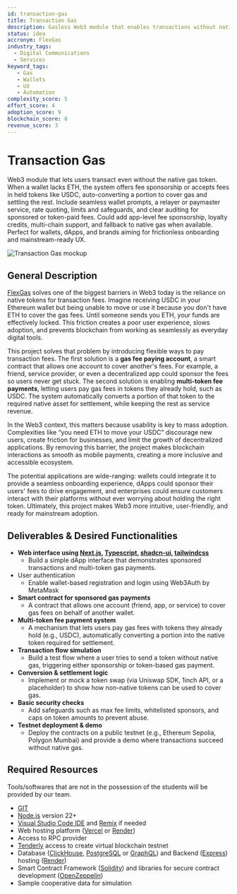 ```yaml
---
id: transaction-gas
title: Transaction Gas
description: Gasless Web3 module that enables transactions without native tokens by sponsoring fees or accepting stablecoins, with auto conversion, safeguards, multi chain support, and fallback to gas for a frictionless UX in wallets, dApps, and brands.
status: idea
accronym: FlexGas
industry_tags:
  - Digital Communications
  - Services
keyword_tags:
   - Gas
   - Wallets
   - UX
   - Automation
complexity_score: 5
effort_score: 4
adoption_score: 9
blockchain_score: 8
revenue_score: 3
---
```



# Transaction Gas

Web3 module that lets users transact even without the native gas token. When a wallet lacks ETH, the system offers fee sponsorship or accepts fees in held tokens like USDC, auto-converting a portion to cover gas and settling the rest. Include seamless wallet prompts, a relayer or paymaster service, rate quoting, limits and safeguards, and clear auditing for sponsored or token-paid fees. Could add app-level fee sponsorship, loyalty credits, multi-chain support, and fallback to native gas when available. Perfect for wallets, dApps, and brands aiming for frictionless onboarding and mainstream-ready UX.

![Transaction Gas mockup](/images/project/transaction-gas.jpg)

## General Description

[FlexGas](https://flexgas.monark.io) solves one of the biggest barriers in Web3 today is the reliance on native tokens for transaction fees. Imagine receiving USDC in your Ethereum wallet but being unable to move or use it because you don't have ETH to cover the gas fees. Until someone sends you ETH, your funds are effectively locked. This friction creates a poor user experience, slows adoption, and prevents blockchain from working as seamlessly as everyday digital tools.

This project solves that problem by introducing flexible ways to pay transaction fees. The first solution is a **gas fee paying account**, a smart contract that allows one account to cover another's fees. For example, a friend, service provider, or even a decentralized app could sponsor the fees so users never get stuck. The second solution is enabling **multi-token fee payments**, letting users pay gas fees in tokens they already hold, such as USDC. The system automatically converts a portion of that token to the required native asset for settlement, while keeping the rest as service revenue.

In the Web3 context, this matters because usability is key to mass adoption. Complexities like “you need ETH to move your USDC” discourage new users, create friction for businesses, and limit the growth of decentralized applications. By removing this barrier, the project makes blockchain interactions as smooth as mobile payments, creating a more inclusive and accessible ecosystem.

The potential applications are wide-ranging: wallets could integrate it to provide a seamless onboarding experience, dApps could sponsor their users' fees to drive engagement, and enterprises could ensure customers interact with their platforms without ever worrying about holding the right token. Ultimately, this project makes Web3 more intuitive, user-friendly, and ready for mainstream adoption.

## Deliverables & Desired Functionalities

- **Web interface using [Next.js](https://nextjs.org/), [Typescript](https://www.typescriptlang.org/), [shadcn-ui](https://ui.shadcn.com/), [tailwindcss](https://tailwindcss.com/)**
    - Build a simple dApp interface that demonstrates sponsored transactions and multi-token gas payments.
- User authentication
    - Enable wallet-based registration and login using Web3Auth by MetaMask
- **Smart contract for sponsored gas payments**
    - A contract that allows one account (friend, app, or service) to cover gas fees on behalf of another wallet.
- **Multi-token fee payment system**
    - A mechanism that lets users pay gas fees with tokens they already hold (e.g., USDC), automatically converting a portion into the native token required for settlement.
- **Transaction flow simulation**
    - Build a test flow where a user tries to send a token without native gas, triggering either sponsorship or token-based gas payment.
- **Conversion & settlement logic**
    - Implement or mock a token swap (via Uniswap SDK, 1inch API, or a placeholder) to show how non-native tokens can be used to cover gas.
- **Basic security checks**
    - Add safeguards such as max fee limits, whitelisted sponsors, and caps on token amounts to prevent abuse.
- **Testnet deployment & demo**
    - Deploy the contracts on a public testnet (e.g., Ethereum Sepolia, Polygon Mumbai) and provide a demo where transactions succeed without native gas.

## Required Resources

Tools/softwares that are not in the possession of the students will be provided by our team.

- [GIT](https://git-scm.com/)
- [Node.js](https://nodejs.org/) version 22+
- [Visual Studio Code IDE](https://code.visualstudio.com/) and [Remix](https://remix-project.org/) if needed
- Web hosting platform ([Vercel](https://vercel.com/) or [Render](https://render.com/))
- Access to RPC provider
- [Tenderly](https://tenderly.co/) access to create virtual blockchain testnet
- Database ([ClickHouse](https://clickhouse.com/), [PostgreSQL](https://www.postgresql.org/) or [GraphQL](https://graphql.org/)) and Backend ([Express](https://expressjs.com/)) hosting ([Render](https://render.com/))
- Smart Contract Framework ([Solidity](https://soliditylang.org/)) and libraries for secure contract development ([OpenZeppelin](https://www.openzeppelin.com/))
- Sample cooperative data for simulation